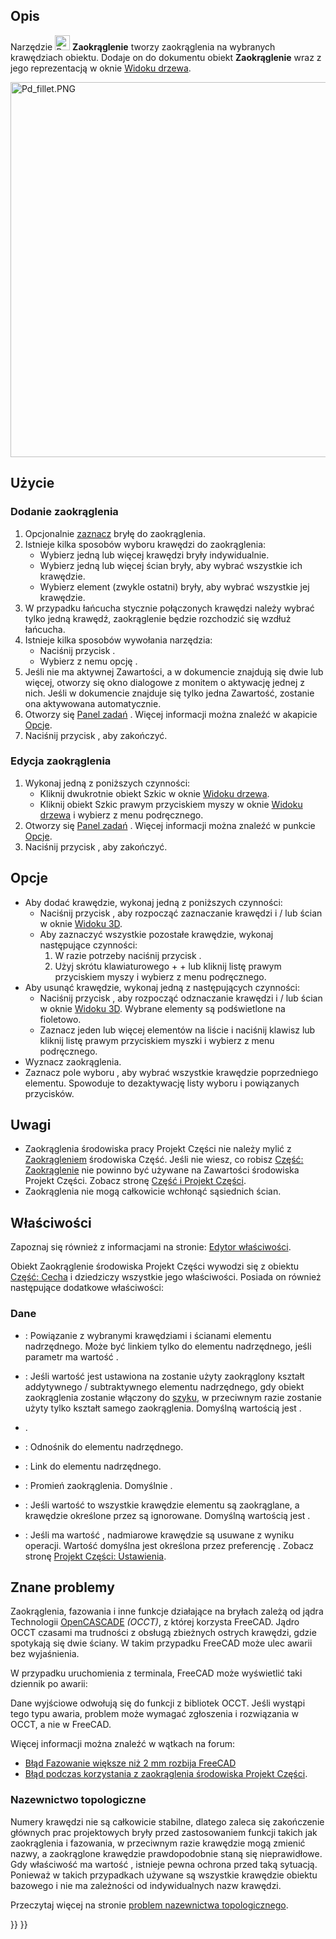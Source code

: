 <languages/>

{{Docnav/pl
|[[PartDesign_Boolean/pl|Operacja logiczna]]
|[[PartDesign_Chamfer/pl|Sfazowanie]]
|[[PartDesign_Workbench/pl|środowisko pracy Projekt Części]]
|IconL=PartDesign_Boolean.svg
|IconR=PartDesign_Chamfer.svg
|IconC=Workbench_PartDesign.svg
}}

{{GuiCommand/pl
|Name=PartDesign Fillet
|Name/pl=Projekt Części: Zaokrąglenie
|MenuLocation=Projekt Części → Zastosuj funkcję ulepszenia → Zaokrąglenie
|Workbenches=[[PartDesign_Workbench/pl|Projekt Części]]
|SeeAlso=[[PartDesign_Chamfer/pl|Sfazowanie]]
}}

<span id="Description"></span>
==Opis==

Narzędzie [[Image:PartDesign_Fillet.svg|24px]] '''Zaokrąglenie''' tworzy zaokrąglenia na wybranych krawędziach obiektu. Dodaje on do dokumentu obiekt '''Zaokrąglenie''' wraz z jego reprezentacją w oknie [[Tree_view/pl|Widoku drzewa]].

[[Image:Pd_fillet.PNG|600px]]
{{Caption|Sześcian z zaokrągleniami na wszystkich krawędziach}}

<span id="Usage"></span>
==Użycie==

<span id="Add_a_fillet"></span>
===Dodanie zaokrąglenia===

# Opcjonalnie [[PartDesign_Body/pl#Aktywny_status|zaznacz]] bryłę do zaokrąglenia.
# Istnieje kilka sposobów wyboru krawędzi do zaokrąglenia:
#* Wybierz jedną lub więcej krawędzi bryły indywidualnie.
#* Wybierz jedną lub więcej ścian bryły, aby wybrać wszystkie ich krawędzie.
#* Wybierz element (zwykle ostatni) bryły, aby wybrać wszystkie jej krawędzie.
# W przypadku łańcucha stycznie połączonych krawędzi należy wybrać tylko jedną krawędź, zaokrąglenie będzie rozchodzić się wzdłuż łańcucha.
# Istnieje kilka sposobów wywołania narzędzia:
#* Naciśnij przycisk {{Button|[[Image:PartDesign_Fillet.svg|16px]] '''Zaokrąglenie'''}}.
#* Wybierz z nemu opcję {{MenuCommand|Projekt Części → Zastosuj funkcję ulepszenia → [[Image:PartDesign_Fillet.svg|16px]] Zaokrąglenie}}.
# Jeśli nie ma aktywnej Zawartości, a w dokumencie znajdują się dwie lub więcej, otworzy się okno dialogowe {{MenuCommand|Wymagana jest aktywna zawartość}} z monitem o aktywację jednej z nich. Jeśli w dokumencie znajduje się tylko jedna Zawartość, zostanie ona aktywowana automatycznie.
# Otworzy się [[Task_panel/pl|Panel zadań]]  {{MenuCommand|Parametry zaokrąglenia}}. Więcej informacji można znaleźć w akapicie [[#Opcje|Opcje]].
# Naciśnij przycisk {{Button|OK}}, aby zakończyć.

<span id="Edit_a_fillet"></span>
===Edycja zaokrąglenia===

# Wykonaj jedną z poniższych czynności:
#* Kliknij dwukrotnie obiekt Szkic w oknie [[Tree_view/pl|Widoku drzewa]].
#* Kliknij obiekt Szkic prawym przyciskiem myszy w oknie [[Tree_view/pl|Widoku drzewa]] i wybierz {{MenuCommand|Edycja funkcji zaokrąglenia}} z menu podręcznego.
#  Otworzy się [[Task_panel/pl|Panel zadań]] {{MenuCommand|Parametry zaokrąglenia}}. Więcej informacji można znaleźć w punkcie [[#Opcje|Opcje]].
# Naciśnij przycisk {{Button|OK}}, aby zakończyć.

<span id="Options"></span>
==Opcje==

* Aby dodać krawędzie, wykonaj jedną z poniższych czynności:
** Naciśnij przycisk {{Button|Dodaj}}, aby rozpocząć zaznaczanie krawędzi i / lub ścian w oknie [[3D_view/pl|Widoku 3D]].
** Aby zaznaczyć wszystkie pozostałe krawędzie, wykonaj następujące czynności:
**# W razie potrzeby naciśnij przycisk {{Button|Dodaj}}.
**# Użyj skrótu klawiaturowego {{KEY|Ctrl}} + {{KEY|Shift}} + {{KEY|A}} lub kliknij listę prawym przyciskiem myszy i wybierz {{MenuCommand|Dodaj wszystkie krawędzie}} z menu podręcznego.
* Aby usunąć krawędzie, wykonaj jedną z następujących czynności:
** Naciśnij przycisk {{Button|Usuń}}, aby rozpocząć odznaczanie krawędzi i / lub ścian w oknie [[3D_view/pl|Widoku 3D]]. Wybrane elementy są podświetlone na fioletowo.
** Zaznacz jeden lub więcej elementów na liście i naciśnij klawisz {{KEY|Del}} lub kliknij listę prawym przyciskiem myszki i wybierz {{MenuCommand|Usuń}} z menu podręcznego.
* Wyznacz {{MenuCommand|Promień}} zaokrąglenia.
* Zaznacz pole wyboru {{MenuCommand|Użyj wszystkich krawędzi}}, aby wybrać wszystkie krawędzie poprzedniego elementu. Spowoduje to dezaktywację listy wyboru i powiązanych przycisków.

<span id="Notes"></span>
==Uwagi==

* Zaokrąglenia środowiska pracy Projekt Części nie należy mylić z [[Part_Fillet/pl|Zaokrągleniem]] środowiska Część. Jeśli nie wiesz, co robisz [[Part_Fillet/pl|Część: Zaokrąglenie]] nie powinno być używane na Zawartości środowiska Projekt Części. Zobacz stronę [[Part_and_PartDesign/pl|Część i Projekt Części]].
* Zaokrąglenia nie mogą całkowicie wchłonąć sąsiednich ścian.

<span id="Properties"></span>
==Właściwości==

Zapoznaj się również z informacjami na stronie: [[Property_editor/pl|Edytor właściwości]].

Obiekt Zaokrąglenie środowiska Projekt Części wywodzi się z obiektu [[Part_Feature/pl|Część: Cecha]] i dziedziczy wszystkie jego właściwości. Posiada on również następujące dodatkowe właściwości:

<span id="Data"></span>
===Dane===

{{Properties_Title|Podstawowe}}

* {{PropertyData|Baza|LinkSub}}: Powiązanie z wybranymi krawędziami i ścianami elementu nadrzędnego. Może być linkiem tylko do elementu nadrzędnego, jeśli parametr {{PropertyData|Użyj wszystkich krawędzi}} ma wartość {{TRUE/pl}}.
* {{PropertyData|Wsparcie przekształcenia|Bool}}: Jeśli wartość jest ustawiona na {{TRUE/pl}} zostanie użyty zaokrąglony kształt addytywnego / subtraktywnego elementu nadrzędnego, gdy obiekt zaokrąglenia zostanie włączony do [[PartDesign_Workbench/pl#Narzędzia_do_przekształcania|szyku]], w przeciwnym razie zostanie użyty tylko kształt samego zaokrąglenia. Domyślną wartością jest {{FALSE/pl}}.
* {{PropertyData|Dodaj kształt podrzędny|PartShape|ukryty}}.
* {{PropertyData|Cecha podstawowa|Link|ukryty}}: Odnośnik do elementu nadrzędnego.
* {{PropertyData|_ Body|LinkHidden|ukryty}}: Link do elementu nadrzędnego.

{{Properties_Title|Zaokrąglenie}}

* {{PropertyData|Promień|QuantityConstraint}}: Promień zaokrąglenia. Domyślnie {{value|1 mm}}.
* {{PropertyData|Użyj wszystkich krawędzi|Bool}}: Jeśli wartość to {{TRUE/pl}} wszystkie krawędzie elementu są zaokrąglane, a krawędzie określone przez {{PropertyData|Bazę}} są ignorowane. Domyślną wartością jest {{FALSE/pl}}.

{{Properties_Title|Projekt Części}}

* {{PropertyData|Ulepsz|Bool}}: Jeśli ma wartość {{TRUE/pl}}, nadmiarowe krawędzie są usuwane z wyniku operacji. Wartość domyślna jest określona przez preferencję {{MenuCommand|Automatycznie udoskonal model po wykonaniu operacji opartej na szkicu}}. Zobacz stronę [[PartDesign_Preferences/pl#Ogólne|Projekt Części: Ustawienia]].

<span id="Known_issues"></span>
==Znane problemy==

Zaokrąglenia, fazowania i inne funkcje działające na bryłach zależą od jądra Technologii [[OpenCASCADE/pl|OpenCASCADE]] ''(OCCT)'', z której korzysta FreeCAD. Jądro OCCT czasami ma trudności z obsługą zbieżnych ostrych krawędzi, gdzie spotykają się dwie ściany. W takim przypadku FreeCAD może ulec awarii bez wyjaśnienia.

W przypadku uruchomienia z terminala, FreeCAD może wyświetlić taki dziennik po awarii:

{{code|lang=text|code=
#1  0x7fff63d660ba in BRep_Tool::Curve(TopoDS_Edge const&, TopLoc_Location&, double&, double&) from /usr/lib/x86_64-linux-gnu/libTKBRep.so.7+0x2a
#2  0x7fff63d69546 in BRep_Tool::Curve(TopoDS_Edge const&, double&, double&) from /usr/lib/x86_64-linux-gnu/libTKBRep.so.7+0x46
#3  0x7fff71f4fef5 in ChFi3d_Builder::PerformIntersectionAtEnd(int) from /usr/lib/x86_64-linux-gnu/libTKFillet.so.7+0x3b05
#4  0x7fff71f58307 in ChFi3d_Builder::PerformOneCorner(int, bool) from /usr/lib/x86_64-linux-gnu/libTKFillet.so.7+0x1097
#5  0x7fff71ef6218 in ChFi3d_Builder::PerformFilletOnVertex(int) from /usr/lib/x86_64-linux-gnu/libTKFillet.so.7+0x4e8
#6  0x7fff71ef71d1 in ChFi3d_Builder::Compute() from /usr/lib/x86_64-linux-gnu/libTKFillet.so.7+0xe31
#7  0x7fff720ad7c3 in BRepFilletAPI_MakeChamfer::Build() from /usr/lib/x86_64-linux-gnu/libTKFillet.so.7+0x33
#8  0x7fff723be48e in PartDesign::Chamfer::execute() from /usr/lib/freecad-daily/lib/_PartDesign.so+0x60e
...
}}

Dane wyjściowe odwołują się do funkcji z bibliotek OCCT. Jeśli wystąpi tego typu awaria, problem może wymagać zgłoszenia i rozwiązania w OCCT, a nie w FreeCAD.

Więcej informacji można znaleźć w wątkach na forum:
*[https://forum.freecad.org/viewtopic.php?p=263818#p263818 Błąd Fazowanie większe niż 2 mm rozbija FreeCAD]
*[https://forum.freecad.org/viewtopic.php?p=264827#p264827 Błąd podczas korzystania z zaokrąglenia środowiska Projekt Części].

<span id="Topological_naming"></span>
===Nazewnictwo topologiczne=== 

Numery krawędzi nie są całkowicie stabilne, dlatego zaleca się zakończenie głównych prac projektowych bryły przed zastosowaniem funkcji takich jak zaokrąglenia i fazowania, w przeciwnym razie krawędzie mogą zmienić nazwy, a zaokrąglone krawędzie prawdopodobnie staną się nieprawidłowe. Gdy właściwość {{PropertyData|Użyj wszystkich krawędzi}} ma wartość {{TRUE/pl}}, istnieje pewna ochrona przed taką sytuacją. Ponieważ w takich przypadkach używane są wszystkie krawędzie obiektu bazowego i nie ma zależności od indywidualnych nazw krawędzi.

Przeczytaj więcej na stronie [[Topological_naming_problem/pl|problem nazewnictwa topologicznego]].


{{Docnav/pl
|[[PartDesign_Boolean/pl|Operacja logiczna]]
|[[PartDesign_Chamfer/pl|Sfazowanie]]
|[[PartDesign_Workbench/pl|środowisko pracy Projekt Części]]
|IconL=PartDesign_Boolean.svg
|IconR=PartDesign_Chamfer.svg
|IconC=Workbench_PartDesign.svg
}}

{{PartDesign Tools navi{{#translation:}}}}
{{Userdocnavi{{#translation:}}}}